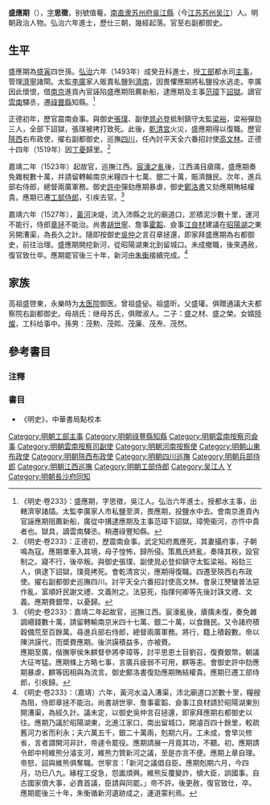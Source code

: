 {{明清人物信息框
| 姓名 = 盛應期
| 原名 =
| 圖片名稱 = Sheng Yingqi.jpg
| 圖片大小 = 220px
| 圖片說明 = 盛應期朝服像，[[祝允明|祝允明]]題識
| 最高職務 = 都察院右副都御史
| 國家 = 大明
| 爵位 =
| 籍貫 = [[南京|南京]][[蘇州府|蘇州府]][[吳江縣|吳江縣]]
| 族裔 = 漢族
| 旗籍 = 
| 字號 = 字思徵
| 室名 = 
| 諡號 = 
| 出生日期 = [[成化|成化]]十年（1474年）甲午八月廿一日
| 出生地點 = 
| 逝世日期 = [[嘉靖|嘉靖]]十四年（1535年）乙未九月十三日
| 逝世地點 = 
| 墓葬 =
| 配偶 =娶沈氏，继娶顾氏，皆贈淑人
| 親屬 = （四世祖）[[盛寅|盛寅]]
| 出身 = 
*弘治六年癸丑科同進士出身
| 經歷 = 
| 著作 =
}}
'''盛應期'''（{{bd|1474年||1535年||S}}），[[表字|字]]'''思徵'''，别號值菴，[[南直隶|南直隶]][[苏州府|苏州府]][[吳江縣|吳江縣]]（今[[江苏|江苏]][[苏州|苏州]][[吴江|吴江]]）人。明朝政治人物。弘治六年進士，歷仕三朝，幾經起落。官至右副都御史。

==生平==
盛應期為[[盛寅|盛寅]]四世孫。[[弘治_(明朝)|弘治]]六年（1493年）成癸丑科進士，授[[工部|工部]]都水司[[主事|主事]]，管理[[濟寧|濟寧]]諸閘。太監[[李廣_(明朝)|李廣]]家人販賣私鹽到[[濟南|濟南]]，因畏懼應期將私鹽投水逃走。李廣因此懷恨，借[[南京|南京]]進貢內官誣陷盛應期阻薦新船，逮應期及主事[[范璋|范璋]]下[[詔獄|詔獄]]。謫官[[雲南|雲南]]驛丞，遷[[祿豐縣|祿豐縣]]知縣。<ref>《明史·卷233》：盛應期，字思徵，吳江人。弘治六年進士。授都水主事，出轄濟寧諸牐。太監李廣家人市私鹽至濟，畏應期，投鹽水中去。會南京進貢內官誣應期阻薦新船，廣從中搆逮應期及主事范璋下詔獄。璋筦衞河，亦忤中貴者也。獄具，謫雲南驛丞。稍遷祿豐知縣。</ref>

正德初年，歷官震南僉事。與御史[[張璞_(弘治進士)|張璞]]、副使[[晁必登|晁必登]]抵制鎮守太監[[梁裕|梁裕]]，梁裕彈劾三人，全部下詔獄，張璞被拷打致死。此後，[[乾清宮|乾清宮]]火災，盛應期得以復職。歷官[[陝西|陝西]]右布政使，擢右副都御史，巡撫[[四川|四川]]，任內討平天全六番招討使[[高文林|高文林]]。正德十四年（1519年）因[[丁憂|丁憂]]歸里。<ref>《明史·卷233》：正德初，歷震南僉事。武定知府鳳應死，其妻攝府事，子朝鳴為寇。應期單車入其境，母子惶怖，歸所侵。策鳳氏終亂，奏降其秩，設官制之。寢不行，後卒叛。與御史張璞、副使晁必登抑鎮守太監梁裕。裕劾三人，俱逮下詔獄，璞竟拷死。會乾清宮災，應期得復職。四遷至陝西右布政使。擢右副都御史巡撫四川。討平天全六番招討使高文林。會泉江僰蠻普法惡作亂，富順奸民謝文禮、文義附之。法惡死，指揮何卿等先後討誅文禮、文義。應期賚銀幣，以憂歸。</ref>

嘉靖二年（1523年）起故官，巡撫江西。[[宸濠之亂|宸濠之亂]]後，江西滿目瘡痍，盛應期奏免雜稅數十萬，并請留轉輸南京米糧四十七萬、銀二十萬，賑濟饑民。次年，進兵部右侍郎，總督兩廣軍務。御史[[許中|許中]]彈劾應期暴虐，御史[[鄭洛書|鄭洛書]]又劾應期賄結權貴。應期已遷[[工部侍郎|工部侍郎]]，引疾去官。<ref>《明史·卷233》：嘉靖二年起故官，巡撫江西。宸濠亂後，瘡痍未復，奏免雜調緡錢數十萬，請留轉輸南京米四十七萬、銀二十萬，以食饑民。又令諸府積穀備荒至百餘萬。尋進兵部右侍郎，總督兩廣軍務。將行，籍上積穀數。帝以陳洪謨代，而奬賚應期。後洪謨積益多，亦被賚。<br>應期至廣，偕撫寧侯朱麒督參將李璋等，討平思恩土目劉召，復賚銀幣。朝議大征岑猛。應期條上方略七事，言廣兵疲弱不可用，麒等恚。會御史許中劾應期暴虐，麒等因相與為流言。御史鄭洛書復劾應期賄結權貴。應期已遷工部侍郎，引疾歸。</ref>

嘉靖六年（1527年），[[黃河|黃河]]決堤，流入沛縣之北的廟道口，淤積泥沙數十里，運河不能行，侍郎[[章拯|章拯]]不能治。尚書[[胡世寧|胡世寧]]、詹事[[霍韜|霍韜]]、僉事[[江良材|江良材]]建議在[[昭陽湖|昭陽湖]]之東另開漕渠，為長久之計。隨即按御史[[吳仲|吳仲]]之言召章拯還，即家拜盛應期為右都御史，前往治理。盛應期開挖新河，從昭陽湖東北到留城口。未成撤職，後來遇赦，復官致仕卒。應期罷官後三十年，新河由[[朱衡|朱衡]]接續完成。<ref>《明史·卷233》：（嘉靖）六年，黃河水溢入漕渠，沛北廟道口淤數十里，糧艘為阻，侍郎章拯不能治。尚書胡世寧、詹事霍韜、僉事江良材請於昭陽湖東別開漕渠，為經久計。議未定，以御史吳仲言召拯還，即家拜應期右都御史以往。應期乃議於昭陽湖東，北進江家口，南出留城口，開濬百四十餘里，較疏舊河力省而利永；夫六萬五千，銀二十萬兩，剋期六月。工未成，會旱災修省，言者謂開河非計，帝遽令罷役。應期請展一月竟其功，不聽。初，應期請令郎中柯維熊分濬支河，維熊力贊新河之議，至是亦言不便。應期上章自理。帝怒，詔與維熊俱奪職。世寧言：「新河之議倡自臣。應期剋期六月，今四月，功已八九。緣程工促急，怨讟煩興。維熊反覆變詐，傾大臣，誤國事。自古國家僨大事，必責首議，臣請與同罷。」帝不許。後更赦，復官致仕，卒。應期罷後三十年，朱衡循新河遺跡成之，運道蒙利焉。</ref>

==家族==
高祖盛啓東，永樂時为[[太医院|太医院]]御医。曾祖盛佖。祖盛昕。父盛瓘。俱贈通議大夫都察院右副都御史。母胡氏：继母苏氏，俱贈淑人。二子：盛之材、盛之榮。女婿[[陸燦|陸燦]]，工科给事中。孫男：茂勲、茂熙、茂廉、茂焘、茂然。

==參考書目==
===注釋===
{{reflist}}

===書目===
* 《明史》，中華書局點校本

{{弘治六年癸丑科殿試金榜}}

{{DEFAULTSORT:Sheng盛}}
[[Category:明朝工部主事|Category:明朝工部主事]]
[[Category:明朝祿豐縣知縣|Category:明朝祿豐縣知縣]]
[[Category:明朝雲南按察司僉事|Category:明朝雲南按察司僉事]]
[[Category:明朝雲南按察司副使|Category:明朝雲南按察司副使]]
[[Category:明朝河南按察使|Category:明朝河南按察使]]
[[Category:明朝山東布政使|Category:明朝山東布政使]]
[[Category:明朝陝西布政使|Category:明朝陝西布政使]]
[[Category:明朝四川巡撫|Category:明朝四川巡撫]]
[[Category:明朝兵部侍郎|Category:明朝兵部侍郎]]
[[Category:明朝江西巡撫|Category:明朝江西巡撫]]
[[Category:明朝工部侍郎|Category:明朝工部侍郎]]
[[Category:吴江人|Category:吴江人]]
[[Category:盛姓|Y]]
[[Category:明朝長沙府同知|Category:明朝長沙府同知]]